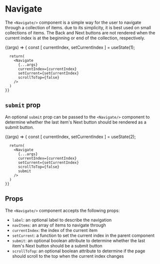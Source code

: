

<Meta title='Navigate' component={Navigate} />

# Navigate

The `<Navigate/>` component is a simple way for the user to navigate through a collection 
of items. due to its simplicity, it is best used on small collections of items. The Back 
and Next buttons are not rendered when the current index is at the beginning or end of the 
collection, respectively.

<Canvas>
  <Story 
    name='Default' 
    args={{ navItems: ['item1', 'item2', 'item3'] }}>
    {(args) => { 
      const [ currentIndex, setCurrentIndex ] = useState(1);

      return(
        <Navigate 
          {...args}
          currentIndex={currentIndex}
          setCurrent={setCurrentIndex}
          scrollToTop={false}
        />
      )
    }}
  </Story>
</Canvas>

## `submit` prop
An optional `submit` prop can be passed to the `<Navigate/>` component to determine 
whether the last item's Next button should be rendered as a submit button.

<Canvas>
  <Story 
    name='withSubmit' 
    args={{ navItems: ['item1', 'item2', 'item3'] }}>
    {(args) => { 
      const [ currentIndex, setCurrentIndex ] = useState(2);

      return(
        <Navigate 
          {...args}
          currentIndex={currentIndex}
          setCurrent={setCurrentIndex}
          scrollToTop={false}
          submit
        />
      )
    }}
  </Story>
</Canvas>

## Props

The `<Navigate/>` component accepts the following props:

- `label`: an optional label to describe the navigation
- `navItems`: an array of items to navigate through
- `currentIndex`: the index of the current item
- `setCurrent`: a function to set the current index in the parent component
- `submit`: an optional boolean attribute to determine whether the last item's Next
button should be a submit button
- `scrollToTop`: an optional boolean attribute to determine if the page 
should scroll to the top when the current index changes

<ArgsTable of={Navigate}/>

<BackToTop/>
